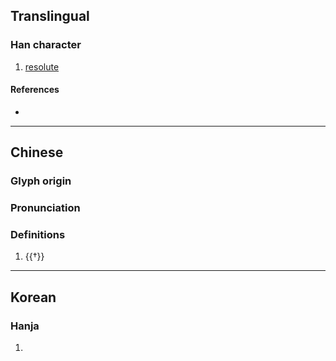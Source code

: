 {{character info}}
==Translingual==

===Han character===
{{Han char|rn=94|rad=犬|as=03|sn=6|four=48217|canj=KHON|ids=⿰犭乞}}

# [[resolute]]

====References====
* {{Han ref|kx=0706.170|dkj=20251|dj=1119.090|hdz=21333.030|uh=72B5|ud=29365|bh=CA44|bd=51780}}

----
==Chinese==
{{zh-forms}}

===Glyph origin===
{{Han etym}}
{{Han compound|犬|t1=dog|乞|c1=s|c2=p|ls=psc}}

===Pronunciation===
{{zh-pron
|m=jié,qì,hé,gē
|c=hat1
|mc=y
|oc=y
|cat=a,n
}}

===Definitions===
{{zh-hanzi}}

# {{†}} {{zh-used|犵狫}}

----

==Korean==

===Hanja===
{{ko-hanja|hangeul=힐|eumhun=|rv=hil|mr=hil|y=hil}}

# {{rfdef|ko|sort=犬03}}